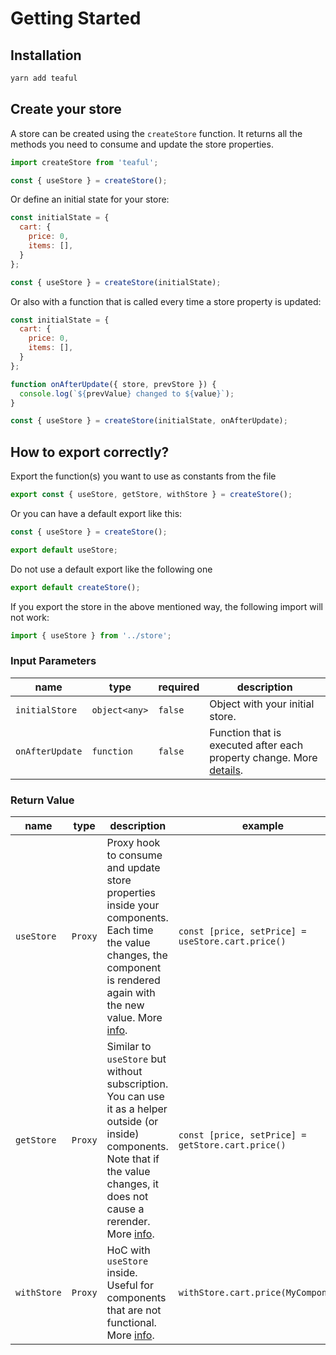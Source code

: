 # Getting Started

## Installation

```sh
yarn add teaful
```

## Create your store

A store can be created using the `createStore` function. It returns all the methods you need to consume and update the store properties.

```js
import createStore from 'teaful';

const { useStore } = createStore();
```

Or define an initial state for your store:

```js
const initialState = {
  cart: {
    price: 0,
    items: [],
  }
};

const { useStore } = createStore(initialState);
```

Or also with a function that is called every time a store property is updated:

```js
const initialState = {
  cart: {
    price: 0,
    items: [],
  }
};

function onAfterUpdate({ store, prevStore }) {
  console.log(`${prevValue} changed to ${value}`);
}

const { useStore } = createStore(initialState, onAfterUpdate);
```


## How to export correctly?

Export the function(s) you want to use as constants from the file

```js
export const { useStore, getStore, withStore } = createStore();
```

Or you can have a default export like this:

```js
const { useStore } = createStore();

export default useStore;
```

<Callout type="error" emoji="🚫">
Do not use a default export like the following one
</Callout>

```js
export default createStore();
```

If you export the store in the above mentioned way, the following import will not work:

```js
import { useStore } from '../store';
```

### Input Parameters

| name            | type          | required | description                                                                                              |
| --------------- | ------------- | -------- | -------------------------------------------------------------------------------------------------------- |
| `initialStore`  | `object<any>` | `false`  | Object with your initial store.                                                                          |
| `onAfterUpdate` | `function`    | `false`  | Function that is executed after each property change. More [details](#register-events-after-an-update-). |

### Return Value

| name        | type    | description                                                                                                                                                                                             | example                                           |
| ----------- | ------- | ------------------------------------------------------------------------------------------------------------------------------------------------------------------------------------------------------- | ------------------------------------------------- |
| `useStore`  | `Proxy` | Proxy hook to consume and update store properties inside your components. Each time the value changes, the component is rendered again with the new value. More [info](#usestore-hook).                 | `const [price, setPrice] = useStore.cart.price()` |
| `getStore`  | `Proxy` | Similar to `useStore` but without subscription. You can use it as a helper outside (or inside) components. Note that if the value changes, it does not cause a rerender. More [info](#getstore-helper). | `const [price, setPrice] = getStore.cart.price()` |
| `withStore` | `Proxy` | HoC with `useStore` inside. Useful for components that are not functional. More [info](#withstore-hoc).                                                                                                 | `withStore.cart.price(MyComponent)`               |